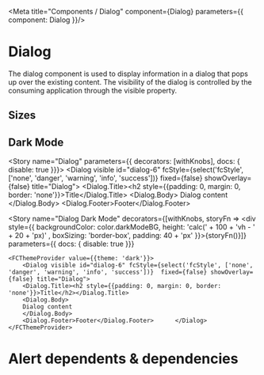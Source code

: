 
<Meta title="Components / Dialog" component={Dialog} parameters={{ component: Dialog }}/>

# Dialog

The dialog component is used to display information in a dialog that pops up over the existing content.  The visibility of the dialog is controlled by the consuming application through the visible property.
## Sizes 
<Preview>
    <Dialog id="dialog-1" aria-labeledby="DialogTitle"  visible fixed={false} showOverlay={false} title="Dialog">
        <Dialog.Title><h2 id="DialogTitle" style={{padding: 0, margin: 0, border: 'none'}}>Title</h2></Dialog.Title>
        <Dialog.Body>
        Dialog content
        </Dialog.Body>
        <Dialog.Footer>Footer</Dialog.Footer>
    </Dialog>
     <Dialog id="dialog-2" visible fcStyle="danger" fixed={false} showOverlay={false} title="Dialog">
        <Dialog.Title><h2 style={{padding: 0, margin: 0, border: 'none'}}>Title</h2></Dialog.Title>
        <Dialog.Body>
        Dialog content
        </Dialog.Body>
        <Dialog.Footer>Footer</Dialog.Footer>
    </Dialog>
      <Dialog id="dialog-3" visible fcStyle="warning" fixed={false} showOverlay={false} title="Dialog">
        <Dialog.Title><h2 style={{padding: 0, margin: 0, border: 'none'}}>Title</h2></Dialog.Title>
        <Dialog.Body>
        Dialog content
        </Dialog.Body>
        <Dialog.Footer>Footer</Dialog.Footer>
    </Dialog>
      <Dialog id="dialog-4" visible fcStyle="info" fixed={false} showOverlay={false} title="Dialog">
        <Dialog.Title><h2 style={{padding: 0, margin: 0, border: 'none'}}>Title</h2></Dialog.Title>
        <Dialog.Body>
        Dialog content
        </Dialog.Body>
        <Dialog.Footer>Footer</Dialog.Footer>
    </Dialog>
      <Dialog id="dialog-5" visible fcStyle="success" fixed={false} showOverlay={false} title="Dialog">
        <Dialog.Title><h2 style={{padding: 0, margin: 0, border: 'none'}}>Title</h2></Dialog.Title>
        <Dialog.Body>
        Dialog content
        </Dialog.Body>
        <Dialog.Footer>Footer</Dialog.Footer>
    </Dialog>
</Preview>

<DialogDemo />

## Dark Mode

<DialogDarkDemo />

<Story name="Dialog" parameters={{ decorators: [withKnobs],  docs: { disable: true  }}}>
    <Dialog visible id="dialog-6" fcStyle={select('fcStyle', ['none', 'danger', 'warning', 'info', 'success'])}  fixed={false} showOverlay={false} title="Dialog">
        <Dialog.Title><h2 style={{padding: 0, margin: 0, border: 'none'}}>Title</h2></Dialog.Title>
        <Dialog.Body>
        Dialog content
        </Dialog.Body>
        <Dialog.Footer>Footer</Dialog.Footer>    </Dialog>
</Story>

<Story name="Dialog Dark Mode"
decorators={[withKnobs, storyFn => <div style={{ backgroundColor: color.darkModeBG, height: 'calc(' + 100 + 'vh - ' + 20 + 'px)' , boxSizing: 'border-box', padding: 40 + 'px' }}>{storyFn()}</div>]}
parameters={{ docs: { disable: true  }}}
>
    <FCThemeProvider value={{theme: 'dark'}}>
        <Dialog visible id="dialog-6" fcStyle={select('fcStyle', ['none', 'danger', 'warning', 'info', 'success'])}  fixed={false} showOverlay={false} title="Dialog">
        <Dialog.Title><h2 style={{padding: 0, margin: 0, border: 'none'}}>Title</h2></Dialog.Title>
        <Dialog.Body>
        Dialog content
        </Dialog.Body>
        <Dialog.Footer>Footer</Dialog.Footer>      </Dialog>
    </FCThemeProvider>
</Story>

<Props of={Dialog} />

# Alert dependents & dependencies
<DependenciesTable titleDependencies='Dependencies' titleDependents='Dependents' of={Dialog} />
